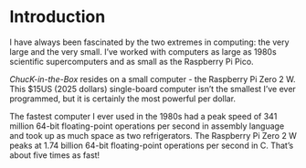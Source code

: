 # Introduction {.unnumbered}

I have always been fascinated by the two extremes in computing: the very large and the very small. I've worked with computers as large as 1980s scientific supercomputers and as small as the Raspberry Pi Pico.

*ChucK-in-the-Box* resides on a small computer - the Raspberry Pi Zero 2 W. This \$15US (2025 dollars) single-board computer isn't the smallest I've ever programmed, but it is certainly the most powerful per dollar.

The fastest computer I ever used in the 1980s had a peak speed of 341 million 64-bit floating-point operations per second in assembly language and took up as much space as two refrigerators. The Raspberry Pi Zero 2 W peaks at 1.74 billion 64-bit floating-point operations per second in C. That's about five times as fast!
